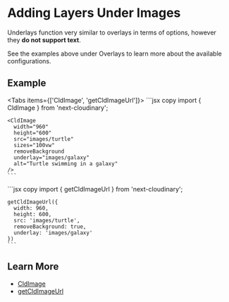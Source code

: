 


<Head>
  <title>Image Underlays - Next Cloudinary</title>
  <meta name="og:title" content="Adding Layers Under Images - Next Cloudinary" />
  <meta name="og:url" content={`https://next.cloudinary.dev/guides/image-underlays`} />
</Head>

<OgImage
  title="Image Underlays"
  twitterTitle="Adding Layers Under Images"
/>

# Adding Layers Under Images

Underlays function very similar to overlays in terms of options, however they **do not support text**.

See the examples above under Overlays to learn more about the available configurations.

## Example

<div style={{ maxWidth: 500, margin: '0 auto' }}>
  <CldImage
    width="960"
    height="600"
    src={`${process.env.IMAGES_DIRECTORY}/turtle`}
    sizes="100vw"
    removeBackground
    underlay="images/galaxy"
    alt="Turtle swimming in a galaxy"
  />
</div>

<Tabs items={['CldImage', 'getCldImageUrl']}>
  <Tab>
    ```jsx copy
    import { CldImage } from 'next-cloudinary';

    <CldImage
      width="960"
      height="600"
      src="images/turtle"
      sizes="100vw"
      removeBackground
      underlay="images/galaxy"
      alt="Turtle swimming in a galaxy"
    />
    ```
  </Tab>
  <Tab>
    ```jsx copy
    import { getCldImageUrl } from 'next-cloudinary';

    getCldImageUrl({
      width: 960,
      height: 600,
      src: 'images/turtle',
      removeBackground: true,
      underlay: 'images/galaxy'
    })
    ```
  </Tab>
</Tabs>

## Learn More
* [CldImage](/cldimage/basic-usage)
* [getCldImageUrl](/getcldimageurl/basic-usage)